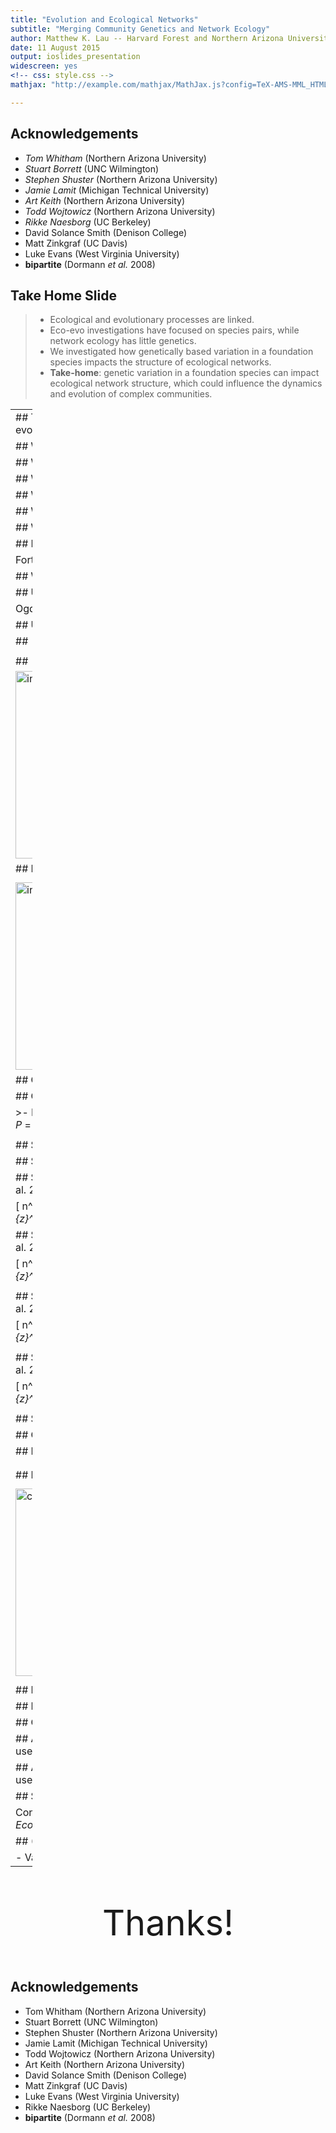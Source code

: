 ```yaml
---
title: "Evolution and Ecological Networks"
subtitle: "Merging Community Genetics and Network Ecology"
author: Matthew K. Lau -- Harvard Forest and Northern Arizona University
date: 11 August 2015
output: ioslides_presentation 
widescreen: yes
<!-- css: style.css -->
mathjax: "http://example.com/mathjax/MathJax.js?config=TeX-AMS-MML_HTMLorMML"

---
```


## Acknowledgements

- *Tom Whitham* (Northern Arizona University)
- *Stuart Borrett* (UNC Wilmington)
- *Stephen Shuster* (Northern Arizona University)
- *Jamie Lamit* (Michigan Technical University)
- *Art Keith* (Northern Arizona University)
- *Todd Wojtowicz* (Northern Arizona University)
- *Rikke Naesborg* (UC Berkeley)
- David Solance Smith (Denison College)
- Matt Zinkgraf (UC Davis)
- Luke Evans (West Virginia University)
- **bipartite** (Dormann *et al.* 2008)

## Take Home Slide

>- Ecological and evolutionary processes are linked.
- Eco-evo investigations have focused on species pairs, while network
  ecology has little genetics.
- We investigated how genetically based variation in a foundation
  species impacts the structure of ecological networks.
- **Take-home**: genetic variation in a foundation species can impact
  ecological network structure, which could influence the dynamics and
  evolution of complex communities.
  
----
## The interface of ecology and evolution
<div class="centered">
<img src="../docs/images/bailey2012.png" alt="Community genetics is important" width=650>
</div>
Bailey et al. 2012 *New Phytologist*



## Why study networks?

## Why study networks?
<div class="centered">
<img src="../docs/images/gator.png" alt="Alligator" width=600>
</div>


## Why study networks?
<div class="centered">
<img src="../docs/images/afs1.png" alt="Alligator" width=600>
</div>
Bondavalli and Ulanowicz 1999 *Ecosystems*

## Why study networks?
<div class="centered">
<img src="../docs/images/afs2.png" alt="Alligator" width=600>
</div>
Bondavalli and Ulanowicz 1999 *Ecosystems*

## Why study networks?
<div class="centered">
<img src="../docs/images/afs3.png" alt="Alligator" width=600>
</div>
Bondavalli and Ulanowicz 1999 *Ecosystems*

## Why study networks?
<div class="centered">
<img src="../docs/images/afs4.png" alt="Alligator" width=600>
</div>
Bondavalli and Ulanowicz 1999 *Ecosystems*

## Network Structure: Modularity
<div class="centered">
<img src="../docs/images/batroost.png" alt="utah from outerspace" width=550>
</div>

Fortuna *et al.* 2009 


## Why study evolution of networks?
<div class="centered">
<img src="../docs/images/knight2005fig1.png" alt="Trophic cascades across ecosystems" width=600>
</div>
Knight et al. 2005 *Nature*


## Utah from outer-space
<div class="centered">
<img src="../docs/images/utah.png" alt="utah from outerspace" width=800>
</div>

Ogden Nature Center

## Utah at ground-level
<div class="centered">
<img src="../docs/images/common.jpg" alt="common garden" width=800>
</div>

## 
<div class="columns-2">
<img src="../docs/images/cottonwood2.jpg" alt="cottonwood tree" width=300>

</div>

## 
<div class="columns-2">
<img src="../docs/images/cottonwood2.jpg" alt="cottonwood tree" width=300>

<img src="../docs/images/insects.jpg" alt="insects" width=300>
</div>

## Keith et al. 2010 *Ecology*

<div class="columns-2">
<img src="../docs/images/cottonwood2.jpg" alt="cottonwood tree" width=300>

<img src="../docs/images/insects.jpg" alt="insects" width=300>
</div>


## Genotype-Species Network
<div class="centered">
<img src="../docs/images/gsn1.png" alt="Figure 1. Cottonwood genotype
and arthropod species network" width=200>
</div>
<sub>Lau et al. (submitted *Ecology*)</sub>

## Genotype-Species Network
<div class="columns-2">
<img src="../docs/images/gsn1.png" alt="Figure 1. Cottonwood genotype
and arthropod species network" width=200>

>- Modular network structure (*z* =3.82, *P* = 0.038)

</div>
<sub>Lau et al. (submitted *Ecology*)</sub>

## Simulated communities

## Simulated communities
<div class="centered">
**Warning - Math!**
</div>

## Simulated communities
Shuster et al. 2006

\[ n^{*}_{ij} = K [1 - \frac{\gamma}{2} \sigma^2_{z_{ij}} - \frac{\gamma}{2} (\theta_i - \bar{z}^{*}_{ij})] + E_{n_{ij}}
\]

## Simulated communities
Shuster et al. 2006

\[ n^{*}_{ij} = K [1 - \frac{\gamma}{2} \sigma^2_{z_{ij}} - \frac{\gamma}{2} (\theta_i - \bar{z}^{*}_{ij})] + E_{n_{ij}}
\]

<div class="centered">
<div class="columns-3">
<img src="../docs/images/leaf.jpg" alt="leaf" width=200>
</div>
</div>

## Simulated communities
Shuster et al. 2006

\[ n^{*}_{ij} = K [1 - \frac{\gamma}{2} \sigma^2_{z_{ij}} - \frac{\gamma}{2} (\theta_i - \bar{z}^{*}_{ij})] + E_{n_{ij}}
\]

<div class="centered">
<div class="columns-3">
<img src="../docs/images/leaf.jpg" alt="leaf" width=200>
<img src="../docs/images/proboscis.jpg" alt="insect proboscis" width=200>
</div>
</div>

## Simulated communities
Shuster et al. 2006

\[ n^{*}_{ij} = K [1 - \frac{\gamma}{2} \sigma^2_{z_{ij}} - \frac{\gamma}{2} (\theta_i - \bar{z}^{*}_{ij})] + E_{n_{ij}}
\]

<div class="centered">
<img src="../docs/images/insects.jpg" alt="insects" width=200>
</div>

## Simulated communities
<div class="centered">
<div class="columns-1">
<img src="../docs/images/gsn2.png" alt="Figure 2. simulations" width=800>
</div>
</div>
<sub>Lau et al. (submitted *Ecology*)</sub>


## Genotypes -> network structure
<div class="centered">
<div class="columns-1">
<img src="../docs/images/gsn4.png" alt="Figure 3. simulations zoomed" width=500>
</div>
</div>
<sub>Lau et al. (submitted *Ecology*)</sub>

## Lichen Interaction Networks

<div class="columns-2">
<img src="../docs/images/cottonwood2.jpg" alt="cottonwood tree" width=300>


</div>

## Lichen Interaction Networks

<div class="columns-2">
<img src="../docs/images/cottonwood2.jpg" alt="cottonwood tree" width=300>

<img src="../docs/images/barklichen.jpg" alt="cottonwood tree" width=300>
</div>


<!-- ## Lichen - Garden and Wild -->
<!-- <div class="centered"> -->
<!-- <img src="../docs/images/lcn1.png" alt="Figure 1. Genotypic variation -->
<!-- generates interaction network structure" width=600> -->
<!-- </div> -->
<!-- <sub>Lau et al. (In Prep)</sub> -->


## Lichen - Garden and Wild
<div class="centered">
<img src="../docs/images/lcn3.png" alt="Figure 2. Genotypic variation
generates interaction network structure" width=800>
</div>
<sub>Lau et al. (In Prep)</sub>

## Lichen - Garden and Wild
<div class="centered">
<img src="../docs/images/lcn2.png" alt="Figure 3. Genotypic variation
generates interaction network structure" width=700>
</div>
<sub>Lau et al. (In Prep)</sub>

## Conclusions


## All models are wrong: some are useful...
<div class="centered">
<img src="../docs/images/darwin2.jpg" alt="darwin" width=300>
</div>


## All models are wrong: some are useful, some are not.
<div class="centered">
<img src="../docs/images/darwin1.jpg" alt="darwin" width=600>
</div>

## Selection: Impacts on Networks
<div class="centered">
<img src="../docs/images/connorhartl.png" alt="modes of selection" width=700>
</div>

Connor & Hartl 2004 *A Primer of Ecological Genetics*

## (Human)-Assisted Evolution
<div class="centered">
<img src="../docs/images/assisted_evolution.jpg" alt="assisted evolution" width=800>
</div>

- Van Oppen et al. 2015 *PNAS*

----
<div style="font-size: 400%; text-align:center">
Thanks!
</div>


## Acknowledgements

- Tom Whitham (Northern Arizona University)
- Stuart Borrett (UNC Wilmington)
- Stephen Shuster (Northern Arizona University)
- Jamie Lamit (Michigan Technical University)
- Todd Wojtowicz (Northern Arizona University)
- Art Keith (Northern Arizona University)
- David Solance Smith (Denison College)
- Matt Zinkgraf (UC Davis)
- Luke Evans (West Virginia University)
- Rikke Naesborg (UC Berkeley)
- **bipartite** (Dormann *et al.* 2008)
